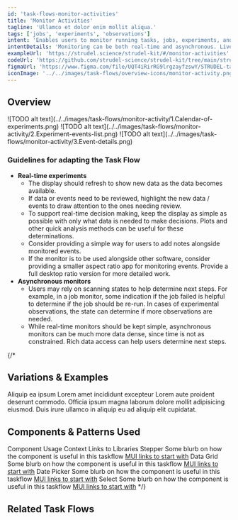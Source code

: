 ```yaml
---
id: 'task-flows-monitor-activities'
title: 'Monitor Activities'
tagline: 'Ullamco et dolor enim mollit aliqua.'
tags: ['jobs', 'experiments', 'observations']
intent: 'Enables users to monitor running tasks, jobs, experiments, and observational studies and make decisions based on the status of those activities.'
intentDetails: 'Monitoring can be both real-time and asynchronous. Live monitoring of experiments helps teams determine if something has gone wrong and the experiment needs to be stopped (such as in cases where there are problems with an instrument). Asynchronous task monitoring can be used to determine if the task should be run again in cases of failures.'
exampleUrl: 'https://strudel.science/strudel-kit/#/monitor-activities'
codeUrl: 'https://github.com/strudel-science/strudel-kit/tree/main/strudel-demo-app/src/app/monitor-activities'
figmaUrl: 'https://www.figma.com/file/UQT4iRirRG9lrgzayfzswY/STRUDEL-task-flows?type=design&node-id=10%3A67734&mode=design&t=YPdwq8c0BdXx5Um8-1'
iconImage: '../../images/task-flows/overview-icons/monitor-activity.png'
---
```


## Overview

<Grid container spacing={4}>
  <Grid item xs={6} md={4}>
    ![TODO alt text](../../images/task-flows/monitor-activity/1.Calendar-of-experiments.png)
  </Grid>
  <Grid item xs={6} md={4}>
    ![TODO alt text](../../images/task-flows/monitor-activity/2.Experiment-events-list.png)
  </Grid>
  <Grid item xs={6} md={4}>
    ![TODO alt text](../../images/task-flows/monitor-activity/3.Event-details.png)
  </Grid>
</Grid>

### Guidelines for adapting the Task Flow

<ul>
  <li>
    <b>Real-time experiments</b>
    <ul>
      <li>
        The display should refresh to show new data as the data becomes available.
      </li>
      <li>
        If data or events need to be reviewed, highlight the new data / events to draw attention to the ones needing review.
      </li>
      <li>
        To support real-time decision making, keep the display as simple as possible with only what data is needed to make decisions. Plots and other quick analysis methods can be useful for these determinations.
      </li>
      <li>
        Consider providing a simple way for users to add notes alongside monitored events.
      </li>
      <li>
        If the monitor is to be used alongside other software, consider providing a smaller aspect ratio app for monitoring events. Provide a full desktop ratio version for more detailed work.
      </li>
    </ul>
  </li>
  <li>
    <b>Asynchronous monitors</b>
    <ul>
      <li>
        Users may rely on scanning states to help determine next steps. For example, in a job monitor, some indication if the job failed is helpful to determine if the job should be re-run. In cases of experimental observations, the state can determine if more observations are needed.
      </li>
      <li>
        While real-time monitors should be kept simple, asynchronous monitors can be much more data dense, since time is not as constrained. Rich data access can help users determine next steps.
      </li>
    </ul>
  </li>
</ul>

{/*
## Variations & Examples

Aliquip ea ipsum Lorem amet incididunt excepteur Lorem aute proident deserunt commodo. Officia ipsum magna laborum dolore mollit adipisicing eiusmod. Duis irure ullamco in aliquip eu ad aliquip elit cupidatat.

## Components & Patterns Used

<InfoTable>
  <TableHead>
    <TableRow>
      <TableCell>Component</TableCell>
      <TableCell>Usage Context</TableCell>
      <TableCell>Links to Libraries</TableCell>
    </TableRow>
  </TableHead>
  <TableBody>
    <TableRow>
      <TableCell>Stepper</TableCell>
      <TableCell>Some blurb on how the component is useful in this taskflow</TableCell>
      <TableCell><a href="https://mui.com/material-ui/react-stepper/" target="_blank">MUI links to start with</a></TableCell>
    </TableRow>
    <TableRow>
      <TableCell>Data Grid</TableCell>
      <TableCell>Some blurb on how the component is useful in this taskflow</TableCell>
      <TableCell><a href="https://mui.com/x/react-data-grid/" target="_blank">MUI links to start with</a></TableCell>
    </TableRow>
    <TableRow>
      <TableCell>Date Picker</TableCell>
      <TableCell>Some blurb on how the component is useful in this taskflow</TableCell>
      <TableCell><a href="https://mui.com/x/react-date-pickers/" target="_blank">MUI links to start with</a></TableCell>
    </TableRow>
    <TableRow>
      <TableCell>Select</TableCell>
      <TableCell>Some blurb on how the component is useful in this taskflow</TableCell>
      <TableCell><a href="https://mui.com/material-ui/react-select/">MUI links to start with</a></TableCell>
    </TableRow>
  </TableBody>
</InfoTable>
*/}

## Related Task Flows

<Grid container spacing={4}>
  <Grid item md={6}>
    <TaskFlowCard name="Track State" />
  </Grid>
  <Grid item md={6}>
    <TaskFlowCard name="Explore Data" />
  </Grid>
</Grid>